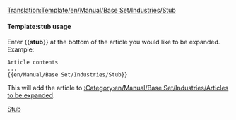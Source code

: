 <noinclude>[[Translation:Template/en/Manual/Base Set/Industries/Stub]]</noinclude><noinclude></noinclude>{{en/Ambox| type  = notice
| image = en/StubIcon.png
| text  = <strong>Stub</strong><br>This article is a stub. Please, if you can, expand it.
}}<includeonly>{{{1|[[Category:en/Manual/Base Set/Industries/Articles to be expanded]]}}}</includeonly><noinclude>

====Template:stub usage====
Enter <nowiki>{{</nowiki>'''stub'''<nowiki>}}</nowiki> at the bottom of the article you would like to be expanded. Example:
<pre>
Article contents
...
{{en/Manual/Base Set/Industries/Stub}}
</pre>
This will add the article to [[:Category:en/Manual/Base Set/Industries/Articles to be expanded]].

[[Category:en/Manual/Base Set/Message boxes|Stub]]</noinclude>